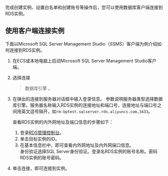 完成创建实例、设置白名单和创建账号等操作后，您可以使用数据库客户端连接到RDS实例。

## 使用客户端连接实例

下面以Microsoft SQL Server Management Studio（SSMS）客户端为例介绍如何连接到RDS实例。

1. 在ECS或本地电脑上启动Microsoft SQL Server Management Studio客户端。
2. 选择连接
    >数据库引擎 。
3. 在弹出的连接到服务器对话框中输入登录信息。
    参数说明服务器类型选择数据库引擎。服务器名称输入RDS实例的连接地址和端口号，连接地址与端口号之间用英文逗号隔开，如`rm-bptest.sqlserver.rds.aliyuncs.com,3433`。
    
    查看RDS实例的内外网地址及端口信息的步骤如下：
    
    1. 登录[RDS管理控制台](https://portal.qiniu.com/qvm/db/rds)。
    2. 单击目标实例的ID。
    3. 在基本信息栏中，即可查看内外网地址及内外网端口信息。  
    身份验证选择SQL Server身份验证。登录名RDS实例的账号名称。密码RDS实例的账号密码。
4. 单击连接，即可连接到实例。
